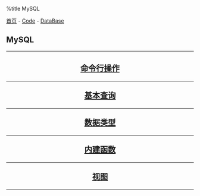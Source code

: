 %title MySQL

[[../../../index|首页]] - [[../../index|Code]] - [[../index|DataBase]]
==MySQL==
----
<center>
<h2>
[[cmd|命令行操作]]
----
[[query|基本查询]]
----
[[datatype|数据类型]]
----
[[funcs|内建函数]]
----
[[view|视图]]
</h2>
</center>
----
